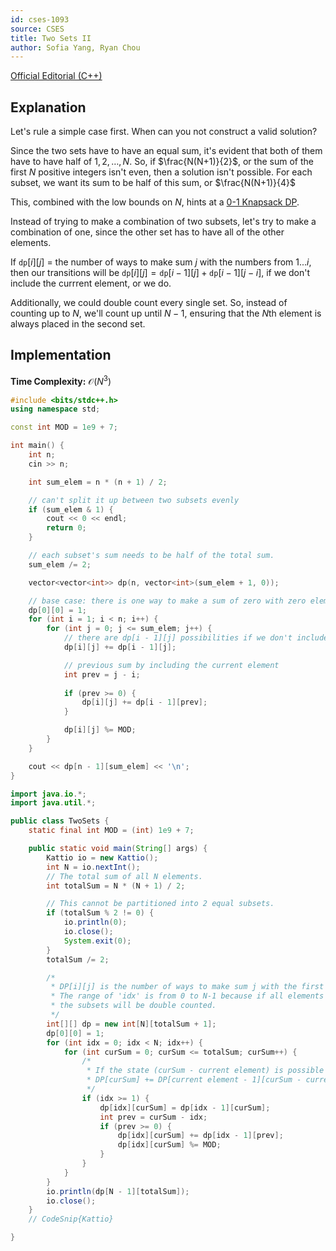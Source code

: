 ```yaml
---
id: cses-1093
source: CSES
title: Two Sets II
author: Sofia Yang, Ryan Chou
---
```

[Official Editorial (C++)](https://codeforces.com/blog/entry/70018)

## Explanation

Let's rule a simple case first. When can you not construct a valid solution?

Since the two sets have to have an equal sum, it's evident that both of them have to have half of  $1, 2, \ldots, N$. So, if $\frac{N(N+1)}{2}$, or the sum of the first $N$ positive integers isn't even, then a solution isn't possible. For each subset, we want its sum to be half of this sum, or $\frac{N(N+1)}{4}$

This, combined with the low bounds on $N$, hints at a [0-1 Knapsack DP](/gold/knapsack).

Instead of trying to make a combination of two subsets, let's try to make a combination of one, since the other set has to have all of the other elements.

If $\texttt{dp}[i][j]$ = the number of ways to make sum $j$ with the numbers from $1...i$, then our transitions will be $\texttt{dp}[i][j] = \texttt{dp}[i - 1][j] + \texttt{dp}[i - 1][j - i]$, if we don't include the currrent element, or we do.

Additionally, we could double count every single set. So, instead of counting up to $N$, we'll count up until $N - 1$, ensuring that the $N$th element is always placed in the second set.

## Implementation

**Time Complexity:** $\mathcal{O}(N^3)$

<LanguageSection>
<CPPSection>

```cpp
#include <bits/stdc++.h>
using namespace std;

const int MOD = 1e9 + 7;

int main() {
	int n;
	cin >> n;

	int sum_elem = n * (n + 1) / 2;

	// can't split it up between two subsets evenly
	if (sum_elem & 1) {
		cout << 0 << endl;
		return 0;
	}

	// each subset's sum needs to be half of the total sum.
	sum_elem /= 2;

	vector<vector<int>> dp(n, vector<int>(sum_elem + 1, 0));

	// base case: there is one way to make a sum of zero with zero elements.
	dp[0][0] = 1;
	for (int i = 1; i < n; i++) {
		for (int j = 0; j <= sum_elem; j++) {
			// there are dp[i - 1][j] possibilities if we don't include the ith element
			dp[i][j] += dp[i - 1][j];

			// previous sum by including the current element
			int prev = j - i;
			
			if (prev >= 0) {
				dp[i][j] += dp[i - 1][prev];
			}

			dp[i][j] %= MOD;
		}
	}

	cout << dp[n - 1][sum_elem] << '\n';
}
```
</CPPSection>
<JavaSection>

```java
import java.io.*;
import java.util.*;

public class TwoSets {
	static final int MOD = (int) 1e9 + 7;

	public static void main(String[] args) {
		Kattio io = new Kattio();
		int N = io.nextInt();
		// The total sum of all N elements.
		int totalSum = N * (N + 1) / 2;

		// This cannot be partitioned into 2 equal subsets.
		if (totalSum % 2 != 0) {
			io.println(0);
			io.close();
			System.exit(0);
		}
		totalSum /= 2;

		/*
		 * DP[i][j] is the number of ways to make sum j with the first i elements.
		 * The range of 'idx' is from 0 to N-1 because if all elements are used,
		 * the subsets will be double counted.
		 */
		int[][] dp = new int[N][totalSum + 1];
		dp[0][0] = 1;
		for (int idx = 0; idx < N; idx++) {
			for (int curSum = 0; curSum <= totalSum; curSum++) {
				/*
				 * If the state (curSum - current element) is possible
				 * DP[curSum] += DP[current element - 1][curSum - current element]
				 */
				if (idx >= 1) {
					dp[idx][curSum] = dp[idx - 1][curSum];
					int prev = curSum - idx;
					if (prev >= 0) {
						dp[idx][curSum] += dp[idx - 1][prev];
						dp[idx][curSum] %= MOD;
					}
				}
			}
		}
		io.println(dp[N - 1][totalSum]);
		io.close();
	}
	// CodeSnip{Kattio}

}
```
</JavaSection>
</LanguageSection>
